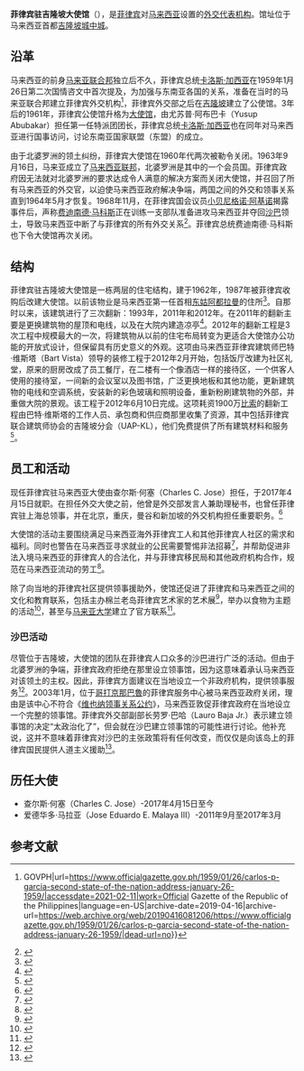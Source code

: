 '''菲律宾驻吉隆坡大使馆'''（{{lang-ms|'''Kedutaan Filipina, Kuala Lumpur'''}}），是[[菲律宾|菲律宾]]对[[马来西亚|马来西亚]]设置的[[外交代表机构|外交代表机构]]。馆址位于马来西亚首都[[吉隆坡城中城|吉隆坡城中城]]。

{{Infobox diplomatic mission
| name              = 菲律宾驻吉隆坡大使馆 <br />'''''Kedutaan Filipina, Kuala Lumpur'''''
[[File:Pasuguan_ng_Pilipinas_seal.svg|100px]]
| image             = Embassy of the Philippines in Kuala Lumpur.jpg
| caption           = 
| coordinates       = {{coord|3|09|06.5|N|101|42|52.3|E|type:landmark|display=inline,title}}
| location          = {{MYS}}[[吉隆坡|吉隆坡]]
| address           = 1, Jalan Changkat Kia Peng, Kuala Lumpur, 50450 Kuala Lumpur, Wilayah Persekutuan Kuala Lumpur
| ambassador        = Charles C. Jose
| website           = {{URL|http://philembassykl.org.my}}
}}

==沿革==
马来西亚的前身[[马来亚联合邦|马来亚联合邦]]独立后不久，菲律宾总统[[卡洛斯·加西亚|卡洛斯·加西亚]]在1959年1月26日第二次国情咨文中首次提及，为加强与东南亚各国的关系，准备在当时的马来亚联合邦建立菲律宾外交机构<ref>{{Cite web|title=Carlos P. Garcia, Second State of the Nation Address, January 26, 1959 {{!}} GOVPH|url=https://www.officialgazette.gov.ph/1959/01/26/carlos-p-garcia-second-state-of-the-nation-address-january-26-1959/|accessdate=2021-02-11|work=Official Gazette of the Republic of the Philippines|language=en-US|archive-date=2019-04-16|archive-url=https://web.archive.org/web/20190416081206/https://www.officialgazette.gov.ph/1959/01/26/carlos-p-garcia-second-state-of-the-nation-address-january-26-1959/|dead-url=no}}</ref>，菲律宾外交部之后在[[吉隆坡|吉隆坡]]建立了公使馆。3年后的1961年，菲律宾公使馆升格为[[大使馆|大使馆]]，由尤苏普·阿布巴卡（Yusup Abubakar）担任第一任特派团团长，菲律宾总统[[卡洛斯·加西亚|卡洛斯·加西亚]]也在同年对马来西亚进行国事访问，讨论东南亚国家联盟（东盟）的成立。

由于北婆罗洲的领土纠纷，菲律宾大使馆在1960年代两次被勒令关闭。1963年9月16日，马来亚成立了[[马来西亚联邦|马来西亚联邦]]，北婆罗洲是其中的一个会员国。菲律宾政府因无法就对北婆罗洲的要求达成令人满意的解决方案而关闭大使馆，并召回了所有马来西亚的外交官，以迫使马来西亚政府解决争端，两国之间的外交和领事关系直到1964年5月才恢复。1968年11月，在菲律宾国会议员[[小贝尼格诺·阿基诺|小贝尼格诺·阿基诺]]揭露{{le|贾比达大屠杀|Jabidah massacre}}事件后，声称[[费迪南德·马科斯|费迪南德·马科斯]]正在训练一支部队准备进攻马来西亚并夺回[[沙巴|沙巴]]领土，导致马来西亚中断了与菲律宾的所有外交关系<ref>{{Cite web|title=Philippine Daily Inquirer - Google News Archive Search|url=https://news.google.com/newspapers?nid=2479&dat=20000402&id=P1M1AAAAIBAJ&sjid=ZyUMAAAAIBAJ&pg=2032,892348&hl=en|accessdate=2020-09-07|work=news.google.com|archive-date=2016-05-09|archive-url=https://web.archive.org/web/20160509032704/https://news.google.com/newspapers?nid=2479&dat=20000402&id=P1M1AAAAIBAJ&sjid=ZyUMAAAAIBAJ&pg=2032,892348&hl=en|dead-url=no}}</ref>。菲律宾总统费迪南德·马科斯也下令大使馆再次关闭。

==结构==
菲律宾驻吉隆坡大使馆是一栋两层的住宅结构，建于1962年，1987年被菲律宾收购后改建大使馆。以前该物业是马来西亚第一任首相[[东姑阿都拉曼|东姑阿都拉曼]]的住所<ref>{{Cite web|title=Embassy of the Philippines, Kuala Lumpur - Wikipedia|url=https://en.m.wikipedia.org/wiki/Embassy_of_the_Philippines,_Kuala_Lumpur|accessdate=2021-02-11|work=en.m.wikipedia.org|language=en}}</ref>。自那时以来，该建筑进行了三次翻新：1993年，2011年和2012年。在2011年的翻新主要是更换建筑物的屋顶和电线，以及在大院内建造凉亭<ref>{{Cite web|title=Phl Embassy in Kuala Lumpur Showcases Newly-Renovated Chancery in Time For Independence Day Commemoration|url=http://philembassykl.org.my/main/index.php/test-menu/75-phl-embassy-in-kuala-lumpur-showcases-newly-renovated-chancery-in-time-for-independence-day-commemoration|accessdate=2021-02-11|work=philembassykl.org.my|archive-date=2020-06-17|archive-url=https://web.archive.org/web/20200617154326/http://philembassykl.org.my/main/index.php/test-menu/75-phl-embassy-in-kuala-lumpur-showcases-newly-renovated-chancery-in-time-for-independence-day-commemoration|dead-url=no}}</ref>。2012年的翻新工程是3次工程中规模最大的一次，将建筑物从以前的住宅布局转变为更适合大使馆办公功能的开放式设计，但保留具有历史意义的外观。这项由马来西亚菲律宾建筑师巴特·维斯塔（Bart Vista）领导的装修工程于2012年2月开始，包括饭厅改建为社区礼堂，原来的厨房改成了员工餐厅，在二楼有一个像酒店一样的接待区，一个供客人使用的接待室，一间新的会议室以及图书馆，广泛更换地板和其他功能，更新建筑物的电线和空调系统，安装新的彩色玻璃和照明设备，重新粉刷建筑物的外部，并重做大院的景观。该工程于2012年6月10日完成。这项耗资1900万[[比索|比索]]的翻新工程由巴特·维斯塔的工作人员、承包商和供应商那里收集了资源，其中包括菲律宾联合建筑师协会的吉隆坡分会（UAP-KL），他们免费提供了所有建筑材料和服务<ref>{{Cite web|title=An architect`s patriotic act|url=https://www.united-architects.org/news/an-architect-s-patriotic-act-473|accessdate=2021-02-11|work=United Architects of the Philippines}}</ref>。

==员工和活动==
现任菲律宾驻马来西亚大使由查尔斯·何塞（Charles C. Jose）担任，于2017年4月15日就职。在担任外交大使之前，他曾是外交部发言人兼助理秘书，也曾任菲律宾驻上海总领事，并在北京，重庆，曼谷和新加坡的外交机构担任重要职务。<ref>{{Cite web|title=Charles Jose now PH envoy to Malaysia; Bolivar acting DFA spox|url=https://globalnation.inquirer.net/154969/charles-jose-now-ph-envoy-to-malaysia-bolivar-is-acting-dfa-spox|accessdate=2021-02-11|date=2017-04-17|last=Gonzales|first=Yuji Vincent|work=INQUIRER.net|language=en|archive-date=2020-07-21|archive-url=https://web.archive.org/web/20200721230057/https://globalnation.inquirer.net/154969/charles-jose-now-ph-envoy-to-malaysia-bolivar-is-acting-dfa-spox|dead-url=no}}</ref>

大使馆的活动主要围绕满足马来西亚海外菲律宾工人和其他菲律宾人社区的需求和福利。同时也警告在马来西亚寻求就业的公民需要警惕非法招募<ref>{{Cite web|title=Filipinos warned on bogus job offerings in Malaysia|url=https://newsinfo.inquirer.net/731029/filipinos-warned-on-bogus-job-offerings-in-malaysia|accessdate=2021-02-11|date=2015-10-14|last=Calleja|first=Niña P.|work=INQUIRER.net|language=en|archive-date=2020-06-18|archive-url=https://web.archive.org/web/20200618182944/https://newsinfo.inquirer.net/731029/filipinos-warned-on-bogus-job-offerings-in-malaysia|dead-url=no}}</ref>，并帮助促进非法入境马来西亚的菲律宾人的合法化，并与菲律宾移民局和其他政府机构合作，规范在马来西亚流动的劳工<ref>{{Cite web|title=Malaysia now less attractive to Filipinos|url=https://globalnation.inquirer.net/149341/malaysia-now-less-attractive-to-filipinos|accessdate=2021-02-11|date=2016-11-10|last=Inquirer|first=Philippine Daily|work=INQUIRER.net|language=en|archive-date=2020-06-21|archive-url=https://web.archive.org/web/20200621190208/https://globalnation.inquirer.net/149341/malaysia-now-less-attractive-to-filipinos|dead-url=no}}</ref>。

除了向当地的菲律宾社区提供领事援助外，使馆还促进了菲律宾和马来西亚之间的文化和教育联系，包括主办棉兰老岛菲律宾艺术家的艺术展<ref>{{Cite web|title=Mindanao-based artists take center stage in KL exhibit|url=https://www.philstar.com/other-sections/news-feature/2013/05/09/940233/mindanao-based-artists-take-center-stage-kl-exhibit|accessdate=2021-02-11|last=Cerda|first=Jovan|work=Philstar.com|archive-date=2020-06-17|archive-url=https://web.archive.org/web/20200617154228/https://www.philstar.com/other-sections/news-feature/2013/05/09/940233/mindanao-based-artists-take-center-stage-kl-exhibit|dead-url=no}}</ref>，举办以食物为主题的活动<ref>{{Cite web|title=Filipino-Malaysian fusion food a hit in Kuala Lumpur|url=https://www.philstar.com/lifestyle/food-and-leisure/2015/10/06/1507790/lifestyle|accessdate=2021-02-11|work=Philstar.com|archive-date=2020-07-27|archive-url=https://web.archive.org/web/20200727172722/https://www.philstar.com/lifestyle/food-and-leisure/2015/10/06/1507790/lifestyle|dead-url=no}}</ref>，甚至与[[马来亚大学|马来亚大学]]建立了官方联系<ref>{{Cite web|title=Phl embassy forges links with Universiti Malaya|url=https://www.philstar.com/world/pinoy-worldwide/2012/10/10/858101/phl-embassy-forges-links-universiti-malaya|accessdate=2021-02-11|last=PISU|first=DFA|work=Philstar.com|archive-date=2020-06-18|archive-url=https://web.archive.org/web/20200618120950/https://www.philstar.com/world/pinoy-worldwide/2012/10/10/858101/phl-embassy-forges-links-universiti-malaya|dead-url=no}}</ref>。

===沙巴活动===
尽管位于吉隆坡，大使馆的团队在菲律宾人口众多的沙巴进行广泛的活动。但由于北婆罗洲的争端，菲律宾政府拒绝在那里设立领事馆，因为这意味着承认马来西亚对该领土的主权。因此，菲律宾方面建议在当地设立一个非政府机构，提供领事服务<ref>{{Cite web|title=Set up passport renewal centre for Filipinos in Sabah – NGO|url=https://www.theborneopost.com/2019/11/24/set-up-passport-renewal-centre-for-filipinos-in-sabah-ngo/|accessdate=2021-02-11|date=2019-11-23|work=Borneo Post Online|language=en-US|archive-date=2019-11-27|archive-url=https://web.archive.org/web/20191127220653/https://www.theborneopost.com/2019/11/24/set-up-passport-renewal-centre-for-filipinos-in-sabah-ngo/|dead-url=no}}</ref>。2003年1月，位于[[哥打京那巴魯|哥打京那巴魯]]的菲律宾服务中心被马来西亚政府关闭，理由是该中心不符合《[[维也纳领事关系公约|维也纳领事关系公约]]》，马来西亚敦促菲律宾政府在当地设立一个完整的领事馆。菲律宾外交部副部长劳罗·巴哈（Lauro Baja Jr.）表示建立领事馆的决定“太政治化了”，但会就在沙巴建立领事馆的可能性进行讨论。他补充说，这并不意味着菲律宾对沙巴的主张政策将有任何改变，而仅仅是向该岛上的菲律宾国民提供人道主义援助<ref>{{Cite web|title=RP pulls out Sabah welfare office|url=https://www.philstar.com/headlines/2003/01/06/190512/rp-pulls-out-sabah-welfare-office|accessdate=2021-02-12|last=Calica|first=Aurea|work=Philstar.com|archive-date=2020-06-17|archive-url=https://web.archive.org/web/20200617154231/https://www.philstar.com/headlines/2003/01/06/190512/rp-pulls-out-sabah-welfare-office|dead-url=no}}</ref>。

==历任大使==
*查尔斯·何塞（Charles C. Jose）-2017年4月15日至今
*爱德华多·马拉亚（Jose Eduardo E. Malaya III）-2011年9月至2017年3月

==参考文献==